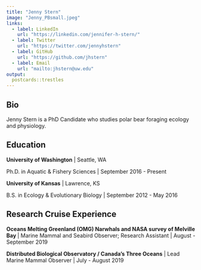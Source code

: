 ```yaml
---
title: "Jenny Stern"
image: "Jenny_PBsmall.jpeg"
links:
  - label: LinkedIn
    url: "https://linkedin.com/jennifer-h-stern/"
  - label: Twitter
    url: "https://twitter.com/jennyhstern"
  - label: GitHub
    url: "https://github.com/jhstern"
  - label: Email
    url: "mailto:jhstern@uw.edu"
output:
  postcards::trestles
---
```

 
## Bio

Jenny Stern is a PhD Candidate who studies polar bear foraging ecology and physiology. 

## Education

**University of Washington** | Seattle, WA

Ph.D. in Aquatic & Fishery Sciences | September 2016 - Present

**University of Kansas** | Lawrence, KS

B.S. in Ecology & Evolutionary Biology | September 2012 - May 2016

## Research Cruise Experience

**Oceans Melting Greenland (OMG) Narwhals and NASA survey of Melville Bay ** | Marine Mammal and Seabird Observer; Research Assistant | August - September 2019

**Distributed Biological Observatory / Canada’s Three Oceans** | Lead Marine Mammal Observer | July - August 2019
